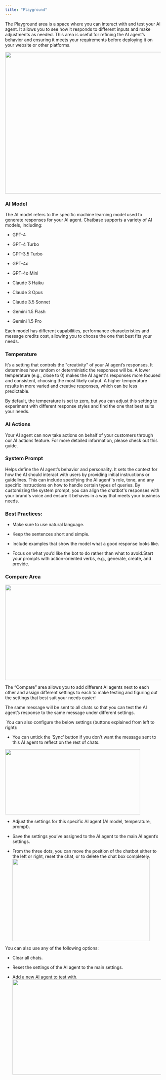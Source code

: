 ```yaml
---
title: "Playground"
---
```


The Playground area is a space where you can interact with and test your AI agent. It allows you to see how it responds to different inputs and make adjustments as needed. This area is useful for refining the AI agent’s behavior and ensuring it meets your requirements before deploying it on your website or other platforms.

<img height="457" width="624" src="https://lh7-rt.googleusercontent.com/docsz/AD_4nXfhVCcvR3Nqae6817U5h2zwqARQ-3BwbA0uQBFKAAUilbQmQ_QnbjnGm9W5IMxDixtOFRGPn9Trf7Fh31wZfI9JBHAC-eqccBgfVAYJp5Rs4IdhnrsG2nshgwfoeY8d_mom7SOuwA?key=UfBGlaI_pO_Z5n8hjMre3XLN" />

### AI Model

The AI model refers to the specific machine learning model used to generate responses for your AI agent. Chatbase supports a variety of AI models, including:

* GPT-4

* GPT-4 Turbo

* GPT-3.5 Turbo

* GPT-4o

* GPT-4o Mini

* Claude 3 Haiku

* Claude 3 Opus

* Claude 3.5 Sonnet

* Gemini 1.5 Flash

* Gemini 1.5 Pro

Each model has different capabilities, performance characteristics and message credits cost, allowing you to choose the one that best fits your needs.

### Temperature

It’s a setting that controls the "creativity" of your AI agent’s responses. It determines how random or deterministic the responses will be. A lower temperature (e.g., close to 0) makes the AI agent's responses more focused and consistent, choosing the most likely output. A higher temperature results in more varied and creative responses, which can be less predictable.

By default, the temperature is set to zero, but you can adjust this setting to experiment with different response styles and find the one that best suits your needs.

### AI Actions

Your AI agent can now take actions on behalf of your customers through our AI actions feature. For more detailed information, please check out this guide.

### System Prompt

Helps define the AI agent’s behavior and personality. It sets the context for how the AI should interact with users by providing initial instructions or guidelines. This can include specifying the AI agent’'s role, tone, and any specific instructions on how to handle certain types of queries. By customizing the system prompt, you can align the chatbot's responses with your brand's voice and ensure it behaves in a way that meets your business needs. 

### Best Practices:

* Make sure to use natural language.

* Keep the sentences short and simple. 

* Include examples that show the model what a good response looks like.

* Focus on what you’d like the bot to do rather than what to avoid. ​​Start your prompts with action-oriented verbs, e.g., generate, create, and provide.

### **Compare Area**

<img height="308" width="624" src="https://lh7-rt.googleusercontent.com/docsz/AD_4nXfEwSFgjOHgpYtuPK9Il1K6MDyIStTJYc2eSviK1rfmNeC6O1crjrwnW6MvbWCuaC9ySfzRzm1b13cG1-KAI6vxyHsWaCW3LjFt2pd68zC1jAnx-3jjwHq_sp30jwieApxpIqYzyA?key=UfBGlaI_pO_Z5n8hjMre3XLN" />

The “Compare” area allows you to add different AI agents next to each other and assign different settings to each to make testing and figuring out the settings that best suit your needs easier! 

The same message will be sent to all chats so that you can test the AI agent’s response to the same message under different settings.

 You can also configure the below settings (buttons explained from left to right):

* You can untick the ‘Sync’ button if you don’t want the message sent to this AI agent to reflect on the rest of chats.

<img height="210" width="437" src="https://lh7-rt.googleusercontent.com/docsz/AD_4nXdYctkrw4ktwkoiYHPxFGbUhfcCHRl4DF4DorEDq4MaBclVRomKaD19mn2B34dWndATfnS_A7SyjjaIwFonSgFzAjnTgJDqn79QzF1obG4ATh7wkiSNq_YEhb219FdpFz1NUqPI?key=UfBGlaI_pO_Z5n8hjMre3XLN" />

* Adjust the settings for this specific AI agent (AI model, temperature, prompt).

* Save the settings you’ve assigned to the AI agent to the main AI agent’s settings.

* From the three dots, you can move the position of the chatbot either to the left or right, reset the chat, or to delete the chat box completely.<img height="265" width="443" src="https://lh7-rt.googleusercontent.com/docsz/AD_4nXdbmwKNvSkBkiXnyN_GB2xlobYdLNhjpi5KIa07KmTVUjs8GxkxFNfbGRXA35g1r_LDEbOdgTmIwpSfSd13S-Lbqk9RR8T3lBXWTu4rN5s0U_Yh4JlfqAIlfFLe1esTWtc9illP_Q?key=UfBGlaI_pO_Z5n8hjMre3XLN" />

You can also use any of the following options:

* Clear all chats. 

* Reset the settings of the AI agent to the main settings. 

* Add a new AI agent to test with.<img height="307" width="624" src="https://lh7-rt.googleusercontent.com/docsz/AD_4nXfR-G_EEF88eHqTT79aoAHrSwZVaAwRlDnlkNH-6ml_St8u3dSGaAuTJjqgw8APdwue1_Ib6tPH_7OvngwyuHV_WNPte74ag8cLmq4GUlqdzScxRb92pJlK58iI9qAGDHRXzB4b?key=UfBGlaI_pO_Z5n8hjMre3XLN" />